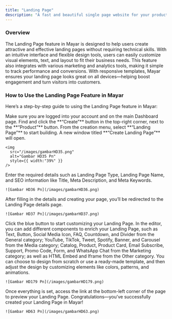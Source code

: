 ```yaml
---
title: "Landing Page"
description: "A fast and beautiful single page website for your product."
---
```


### Overview

The Landing Page feature in Mayar is designed to help users create attractive and effective landing pages without requiring technical skills. With an intuitive interface and flexible design tools, users can easily customize visual elements, text, and layout to fit their business needs. This feature also integrates with various marketing and analytics tools, making it simple to track performance and conversions. With responsive templates, Mayar ensures your landing page looks great on all devices—helping boost engagement and turn visitors into customers.

### How to Use the Landing Page Feature in Mayar

Here’s a step-by-step guide to using the Landing Page feature in Mayar:

<Steps>
  <Step title="Log in to the Mayar Dashboard">
    Make sure you are logged into your account and on the main Dashboard page.
  </Step>
  <Step title="Click the “Create” Button">
    Find and click the **“Create”** button in the top-right corner, next to the **“Product”** button.
  </Step>
  <Step title="Select “Landing Page”">
    From the creation menu, select **“Landing Page”** to start building. A new window titled **“Create Landing Page”** will open.

    <img
      src="/images/gambarHD35.png"
      alt="Gambar HD35 Pn"
      style={{ width:"39%" }}
    />
  </Step>
  <Step title="Fill in Landing Page Details">
    Enter the required details such as Landing Page Type, Landing Page Name, and SEO information like Title, Meta Description, and Meta Keywords.

    ![Gambar HD36 Pn](/images/gambarHD36.png)
  </Step>
  <Step title="Access the Landing Page Details">
    After filling in the details and creating your page, you’ll be redirected to the Landing Page details page.

    ![Gambar HD37 Pn](/images/gambarHD37.png)
  </Step>
  <Step title="Edit the Landing Page Design">
    Click the blue button to start customizing your Landing Page.
  </Step>
  <Step title="Add and Customize Components">
    In the editor, you can add different components to enrich your Landing Page, such as Text, Button, Social Media Icon, FAQ, Countdown, and Divider from the General category; YouTube, TikTok, Tweet, Spotify, Banner, and Carousel from the Media category; Catalog, Product, Product Card, Email Subscribe, Support, Promo Code, Form, and WhatsApp Chat from the Marketing category; as well as HTML Embed and Iframe from the Other category. You can choose to design from scratch or use a ready-made template, and then adjust the design by customizing elements like colors, patterns, and animations.

    ![Gambar HD179 Pn](/images/gambarHD179.png)
  </Step>
  <Step title="Finish">
    Once everything is set, access the link at the bottom-left corner of the page to preview your Landing Page. Congratulations—you’ve successfully created your Landing Page in Mayar!

    ![Gambar HD63 Pn](/images/gambarHD63.png)
  </Step>
</Steps>